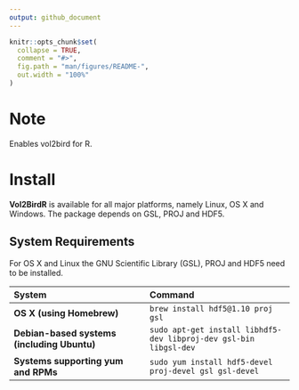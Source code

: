 ```yaml
---
output: github_document
---
```

 
<!-- README.md is generated from README.Rmd. Please edit that file -->

```r
knitr::opts_chunk$set(
  collapse = TRUE,
  comment = "#>",
  fig.path = "man/figures/README-",
  out.width = "100%"
)
```
# Note
Enables vol2bird for R.

# Install

**Vol2BirdR** is available for all major platforms, namely Linux, OS X and Windows. The package depends on GSL, PROJ and HDF5.

## System Requirements

For OS X and Linux the GNU Scientific Library (GSL), PROJ and HDF5 need to be installed.

| System                                    | Command
|:------------------------------------------|:---------------------------------------------|
|**OS X (using Homebrew)**                  | `brew install hdf5@1.10 proj gsl`
|**Debian-based systems (including Ubuntu)**| `sudo apt-get install libhdf5-dev libproj-dev gsl-bin libgsl-dev`
|**Systems supporting yum and RPMs**        | `sudo yum install hdf5-devel proj-devel gsl gsl-devel`

